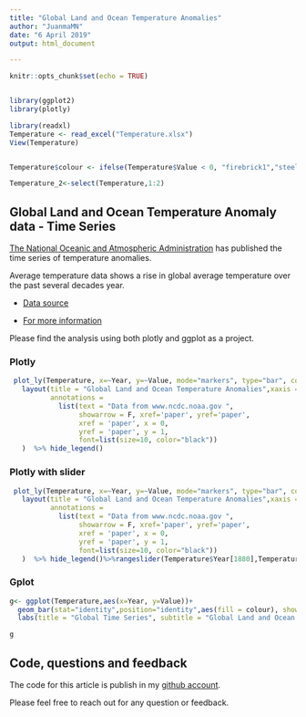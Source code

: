 ```yaml
---
title: "Global Land and Ocean Temperature Anomalies"
author: "JuanmaMN"
date: "6 April 2019"
output: html_document

---
```


```r
knitr::opts_chunk$set(echo = TRUE)


library(ggplot2)
library(plotly)

library(readxl)
Temperature <- read_excel("Temperature.xlsx")
View(Temperature)


Temperature$colour <- ifelse(Temperature$Value < 0, "firebrick1","steelblue")

Temperature_2<-select(Temperature,1:2)
```

## Global Land and Ocean Temperature Anomaly data - Time Series 


[The National Oceanic and Atmospheric Administration](https://www.noaa.gov/) has published the time series of temperature anomalies.

Average temperature data shows a rise in global average temperature over the past several decades year. 

- [Data source](https://www.ncdc.noaa.gov/cag/global/time-series)

- [For more information](https://www.ncdc.noaa.gov/cag/global/data-info)

Please find the analysis using both plotly and ggplot as a project.

### Plotly

```r


 plot_ly(Temperature, x=~Year, y=~Value, mode="markers", type="bar", color=~colour , text = ~paste('Year: ', Year, '</br> Value(°C): ', Value)) %>% 
   layout(title = "Global Land and Ocean Temperature Anomalies",xaxis = list(title = ""), yaxis = list(title = "anomaly(°C)"),
          annotations = 
            list(text = "Data from www.ncdc.noaa.gov ", 
                 showarrow = F, xref='paper', yref='paper', 
                 xref = 'paper', x = 0,
                 yref = 'paper', y = 1,
                 font=list(size=10, color="black"))
   )  %>% hide_legend()

```


### Plotly with slider

```r


 plot_ly(Temperature, x=~Year, y=~Value, mode="markers", type="bar", color=~colour , text = ~paste('Year: ', Year, '</br> Value(°C): ', Value)) %>% 
   layout(title = "Global Land and Ocean Temperature Anomalies",xaxis = list(title = ""), yaxis = list(title = "anomaly(°C)"),
          annotations = 
            list(text = "Data from www.ncdc.noaa.gov ", 
                 showarrow = F, xref='paper', yref='paper', 
                 xref = 'paper', x = 0,
                 yref = 'paper', y = 1,
                 font=list(size=10, color="black"))
   )  %>% hide_legend()%>%rangeslider(Temperature$Year[1880],Temperature$Year[2019])

```


### Gplot

```r



g<- ggplot(Temperature,aes(x=Year, y=Value))+
  geom_bar(stat="identity",position="identity",aes(fill = colour), show.legend = FALSE) + 
  labs(title = "Global Time Series", subtitle = "Global Land and Ocean Temperature Anomalies", caption = "based on data from www.ncdc.noaa.gov") + ylab("anomaly(°C)")+xlab("")

g


```

## Code, questions and feedback

The code for this article is publish in my [github account](https://github.com/JuanmaMN).

Please feel free to reach out for any question or feedback.